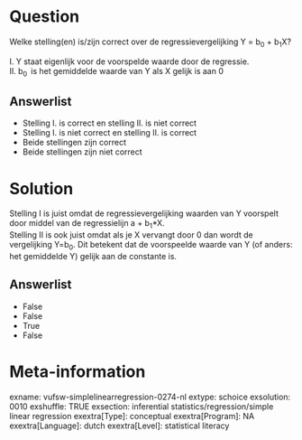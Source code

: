 Question
========
Welke stelling(en) is/zijn correct over de regressievergelijking Y =
b<sub>0</sub> + b<sub>1</sub>X?  
  
I. Y staat eigenlijk voor de voorspelde waarde door de regressie.  
II. b<sub>0\  </sub>is het gemiddelde waarde van Y als X gelijk is aan 0

Answerlist
----------
* Stelling I. is correct en stelling II. is niet correct
* Stelling I. is niet correct en stelling II. is correct
* Beide stellingen zijn correct
* Beide stellingen zijn niet correct

Solution
========





Stelling I is juist omdat de regressievergelijking waarden van Y
voorspelt door middel van de regressielijn a + b<sub>1</sub>\*X.  
Stelling II is ook juist omdat als je X vervangt door 0 dan wordt de
vergelijking Y=b<sub>0</sub>. Dit betekent dat de voorspeelde waarde van
Y (of anders: het gemiddelde Y) gelijk aan de constante is.




Answerlist
----------
* False
* False
* True
* False

Meta-information
================
exname: vufsw-simplelinearregression-0274-nl
extype: schoice
exsolution: 0010
exshuffle: TRUE
exsection: inferential statistics/regression/simple linear regression
exextra[Type]: conceptual
exextra[Program]: NA
exextra[Language]: dutch
exextra[Level]: statistical literacy

